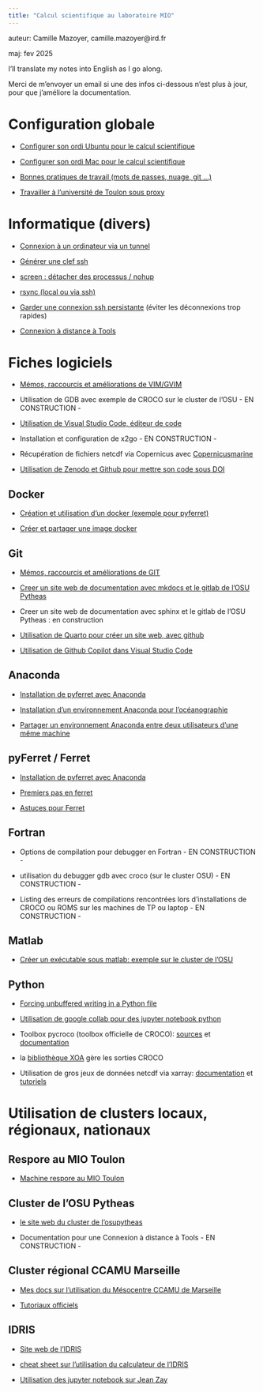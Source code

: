 ```yaml
---
title: "Calcul scientifique au laboratoire MIO"
---
```


auteur: Camille Mazoyer, camille.mazoyer\@ird.fr

maj: fev 2025

I'll translate my notes into English as I go along. 

Merci de m'envoyer un email si une des infos ci-dessous n'est plus à jour, pour que j'améliore la documentation.

# Configuration globale

-   [Configurer son ordi Ubuntu pour le calcul scientifique](sheets/config_globale_ubuntu.html)

-   [Configurer son ordi Mac pour le calcul scientifique](sheets/config_globale_mac.html)

-   [Bonnes pratiques de travail (mots de passes, nuage, git ...)](sheets/bonnes_pratiques_travail.html)

-   [Travailler à l'université de Toulon sous proxy](sheets/universite_toulon_proxy.html)

# Informatique (divers)

-   [Connexion à un ordinateur via un tunnel](sheets/connexion_via_tunnel.html)

-   [Générer une clef ssh](sheets/clef_ssh.html)

-   [screen : détacher des processus / nohup](sheets/detacher_processus_nohup.html)

-   [rsync (local ou via ssh)](sheets/rsync.html)

-   [Garder une connexion ssh persistante](sheets/connexion_longue_ssh.html) (éviter les déconnexions trop rapides)

-   [Connexion à distance à Tools](sheets/connexion_distance_tools.html)


# Fiches logiciels

-   [Mémos, raccourcis et améliorations de VIM/GVIM](sheets/vim.html)

-   Utilisation de GDB avec exemple de CROCO sur le cluster de l'OSU - EN CONSTRUCTION -

-   [Utilisation de Visual Studio Code, éditeur de code](sheets/visual_studio_code.html)

-   Installation et configuration de x2go - EN CONSTRUCTION -

-   Récupération de fichiers netcdf via Copernicus avec [Copernicusmarine](sheets/copernicusmarine.html)

-   [Utilisation de Zenodo et Github pour mettre son code sous DOI](sheets/zenodo_github.html)
  

## Docker

-  [Création et utilisation d'un docker (exemple pour pyferret)](sheets/docker.html)

-  [Créer et partager une image docker](sheets/create_docker.html)

## Git

- [Mémos, raccourcis et améliorations de GIT](sheets/git.html)

- [Creer un site web de documentation avec mkdocs et le gitlab de l’OSU Pytheas](sheets/create_mkdocs_documentation.qmd)
  
- Creer un site web de documentation avec sphinx et le gitlab de l’OSU Pytheas : en construction 

- [Utilisation de Quarto pour créer un site web, avec github](sheets/site_quarto.html)
  
- [Utilisation de Github Copilot dans Visual Studio Code](sheets/githubcopilot.html)

## Anaconda

-   [Installation de pyferret avec Anaconda](sheets/installation_pyferret.html)

-   [Installation d'un environnement Anaconda pour l'océanographie](sheets/anaconda_oceanographie.html)

-   [Partager un environnement Anaconda entre deux utilisateurs d'une même machine](sheets/partager_env_anaconda.html)

## pyFerret / Ferret

-   [Installation de pyferret avec Anaconda](sheets/installation_pyferret.html)
  
-   [Premiers pas en ferret](files/tutoriel_linux_ferret_nco.pdf) 

-   [Astuces pour Ferret](sheets/ferret.html)   


## Fortran

-   Options de compilation pour debugger en Fortran - EN CONSTRUCTION -

-   utilisation du debugger gdb avec croco (sur le cluster OSU) - EN CONSTRUCTION -

-   Listing des erreurs de compilations rencontrées lors d'installations de CROCO ou ROMS sur les machines de TP ou laptop - EN CONSTRUCTION -

## Matlab

-   [Créer un exécutable sous matlab: exemple sur le cluster de l'OSU](sheets/executable_matlab.html)

## Python

- [Forcing unbuffered writing in a Python file](sheets/python_buffer.html)

-  [Utilisation de google collab pour des jupyter notebook python](sheets/google_colab.html) 

-   Toolbox pycroco (toolbox officielle de CROCO): [sources](https://gitlab.inria.fr/croco-ocean/croco_pytools/-/releases) et [documentation](https://www.croco-ocean.org/documentation/) 

-   la [bibliothèque XOA](https://xoa.readthedocs.io/en/latest/index.html) gère les sorties CROCO 

-   Utilisation de gros jeux de données netcdf via xarray: [documentation](https://docs.xarray.dev/en/stable/) et [tutoriels](https://tutorial.xarray.dev/intro.html#)

# Utilisation de clusters locaux, régionaux, nationaux

## Respore au MIO Toulon

-   [Machine respore au MIO Toulon](sheets/respore.html)

## Cluster de l'OSU Pytheas

-   [ le site web du cluster de l'osupytheas](https://calcul.osupytheas.fr/)

-   Documentation pour une Connexion à distance à Tools - EN CONSTRUCTION -

## Cluster régional CCAMU Marseille

-   [Mes docs sur l'utilisation du Mésocentre CCAMU de Marseille](sheets/ccamu.html)

-   [Tutoriaux officiels](https://mesocentre.univ-amu.fr/les-tutoriaux/)

## IDRIS

-   [Site web de l'IDRIS](http://www.idris.fr)

-   [cheat sheet sur l'utilisation du calculateur de l'IDRIS](http://www.idris.fr/media/su/idrismemento1.pdf)

-   [Utilisation des jupyter notebook sur Jean Zay](https://github.com/meom-group/tutos/blob/master/jean-zay/jupyter-notebook-on-jean-zay.md)
